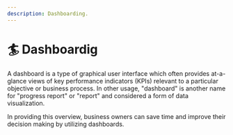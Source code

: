 ```yaml
---
description: Dashboarding.
---
```


# 🏄 Dashboardig

A dashboard is a type of graphical user interface which often provides at-a-glance views of key performance indicators (KPIs) relevant to a particular objective or business process. In other usage, "dashboard" is another name for "progress report" or "report" and considered a form of data visualization.

In providing this overview, business owners can save time and improve their decision making by utilizing dashboards.

